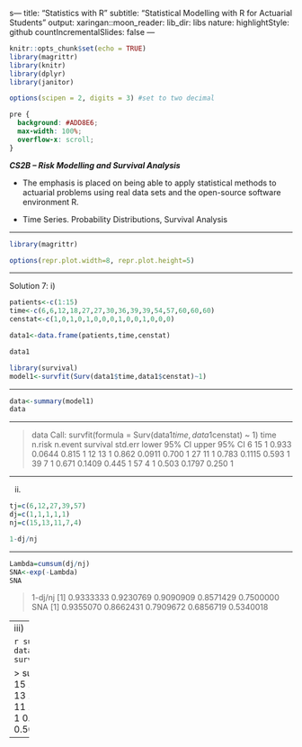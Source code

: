 s---
title: "Statistics with R"
subtitle: "Statistical Modelling with R for Actuarial Students"
output:
  xaringan::moon_reader:
    lib_dir: libs
    nature:
      highlightStyle: github
      countIncrementalSlides: false
---

```r
knitr::opts_chunk$set(echo = TRUE)
library(magrittr)
library(knitr)
library(dplyr)
library(janitor)

options(scipen = 2, digits = 3) #set to two decimal 
```

```css
pre {
  background: #ADD8E6;
  max-width: 100%;
  overflow-x: scroll;
}
```


***CS2B – Risk Modelling and Survival Analysis ***


* The emphasis is placed on being able to apply statistical methods to actuarial problems using real data sets and the open-source software environment R. 

* Time Series. Probability Distributions, Survival Analysis

---


```r
library(magrittr)

options(repr.plot.width=8, repr.plot.height=5)
```


--- 

Solution 7: 
i)

```r
patients<-c(1:15) 
time<-c(6,6,12,18,27,27,30,36,39,39,54,57,60,60,60) 
censtat<-c(1,0,1,0,1,0,0,0,1,0,0,1,0,0,0) 

data1<-data.frame(patients,time,censtat) 

data1 
```

```r
library(survival) 
model1<-survfit(Surv(data1$time,data1$censtat)~1) 
```

---



```r
data<-summary(model1) 
data 
```

---

> data 
Call: survfit(formula = Surv(data1$time, data1$censtat) ~ 1) 
 time n.risk n.event survival std.err lower 95% CI upper 95% CI 
 6 15 1 0.933 0.0644 0.815 1 
 12 13 1 0.862 0.0911 0.700 1 
 27 11 1 0.783 0.1115 0.593 1 
 39 7 1 0.671 0.1409 0.445 1 
 57 4 1 0.503 0.1797 0.250 1 

---

ii)

```r
tj=c(6,12,27,39,57) 
dj=c(1,1,1,1,1) 
nj=c(15,13,11,7,4) 

1-dj/nj 
```
---

```r
Lambda=cumsum(dj/nj) 
SNA<-exp(-Lambda) 
SNA 
```

> 1-dj/nj 
[1] 0.9333333 0.9230769 0.9090909 0.8571429 0.7500000 
> SNA 
[1] 0.9355070 0.8662431 0.7909672 0.6856719 0.5340018 

--- 
iii)


```r
survdata<-data.frame(tj,nj,dj,data$surv,SNA) 
survdata 
```


> survdata 
 tj nj dj data.surv SNA 
1 6 15 1 0.9333333 0.9355070 
2 12 13 1 0.8615385 0.8662431 
3 27 11 1 0.7832168 0.7909672 
4 39 7 1 0.6713287 0.6856719 
5 57 4 1 0.5034965 0.5340018 


---